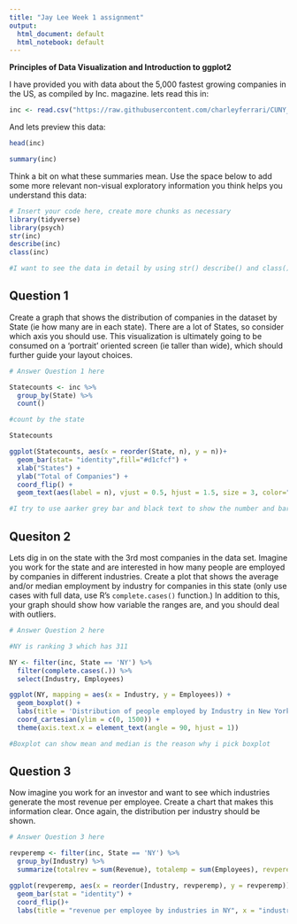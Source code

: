 ```yaml
---
title: "Jay Lee Week 1 assignment"
output:
  html_document: default
  html_notebook: default
---
```


**Principles of Data Visualization and Introduction to ggplot2**

I have provided you with data about the 5,000 fastest growing companies in the US, as compiled by Inc. magazine. lets read this in:

```r

inc <- read.csv("https://raw.githubusercontent.com/charleyferrari/CUNY_DATA_608/master/module1/Data/inc5000_data.csv", header= TRUE)

```

And lets preview this data:

```r

head(inc)

```
```r

summary(inc)

```

Think a bit on what these summaries mean. Use the space below to add some more relevant non-visual exploratory information you think helps you understand this data:

```r

# Insert your code here, create more chunks as necessary
library(tidyverse)
library(psych)
str(inc) 
describe(inc)
class(inc)

#I want to see the data in detail by using str() describe() and class()
```

## Question 1

Create a graph that shows the distribution of companies in the dataset by State (ie how many are in each state). There are a lot of States, so consider which axis you should use. This visualization is ultimately going to be consumed on a 'portrait' oriented screen (ie taller than wide), which should further guide your layout choices.

```r

# Answer Question 1 here

Statecounts <- inc %>%          
  group_by(State) %>%
  count()

#count by the state

Statecounts

ggplot(Statecounts, aes(x = reorder(State, n), y = n))+ 
  geom_bar(stat= "identity",fill="#d1cfcf") +
  xlab("States") +  
  ylab("Total of Companies") +
  coord_flip() +
  geom_text(aes(label = n), vjust = 0.5, hjust = 1.5, size = 3, color="black")

#I try to use aarker grey bar and black text to show the number and bar better.

```

## Quesiton 2

Lets dig in on the state with the 3rd most companies in the data set. Imagine you work for the state and are interested in how many people are employed by companies in different industries. Create a plot that shows the average and/or median employment by industry for companies in this state (only use cases with full data, use R's `complete.cases()` function.) In addition to this, your graph should show how variable the ranges are, and you should deal with outliers.

```r

# Answer Question 2 here

#NY is ranking 3 which has 311

NY <- filter(inc, State == 'NY') %>% 
  filter(complete.cases(.)) %>% 
  select(Industry, Employees)

ggplot(NY, mapping = aes(x = Industry, y = Employees)) +
  geom_boxplot() +
  labs(title = 'Distribution of people employed by Industry in New York', x = 'Industry', y = 'Number of workers') +
  coord_cartesian(ylim = c(0, 1500)) +
  theme(axis.text.x = element_text(angle = 90, hjust = 1))

#Boxplot can show mean and median is the reason why i pick boxplot

```

## Question 3

Now imagine you work for an investor and want to see which industries generate the most revenue per employee. Create a chart that makes this information clear. Once again, the distribution per industry should be shown.

```r

# Answer Question 3 here

revperemp <- filter(inc, State == 'NY') %>% 
  group_by(Industry) %>%
  summarize(totalrev = sum(Revenue), totalemp = sum(Employees), revperemp = totalrev/totalemp)

ggplot(revperemp, aes(x = reorder(Industry, revperemp), y = revperemp)) +
  geom_bar(stat = "identity") +
  coord_flip()+
  labs(title = "revenue per employee by industries in NY", x = "industries", y = "revenue per employee") 
  

```

